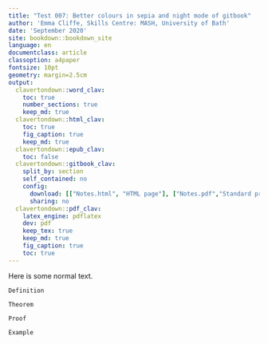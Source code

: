 ```yaml
---
title: "Test 007: Better colours in sepia and night mode of gitbook"
author: 'Emma Cliffe, Skills Centre: MASH, University of Bath'
date: 'September 2020'
site: bookdown::bookdown_site
language: en
documentclass: article
classoption: a4paper
fontsize: 10pt
geometry: margin=2.5cm
output:
  clavertondown::word_clav:
    toc: true
    number_sections: true
    keep_md: true
  clavertondown::html_clav:
    toc: true
    fig_caption: true
    keep_md: true
  clavertondown::epub_clav:
    toc: false
  clavertondown::gitbook_clav:
    split_by: section
    self_contained: no
    config:
      download: [["Notes.html", "HTML page"], ["Notes.pdf","Standard print PDF"], ["NotesClear.pdf","Clear print PDF"], ["NotesLarge.pdf","Large print PDF"], ["Notes.docx","Accessible Word document"], ["Notes.epub","Accessible EPub book" ]]
      sharing: no
  clavertondown::pdf_clav:
    latex_engine: pdflatex
    dev: pdf
    keep_tex: true
    keep_md: true
    fig_caption: true
    toc: true
---
```


Here is some normal text.

```definition
Definition
```

```theorem
Theorem
```

```proof
Proof
```

```example
Example
```
